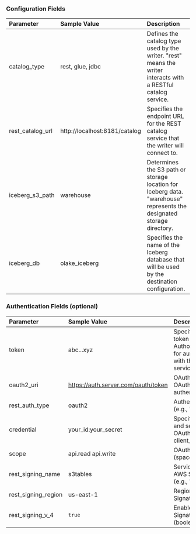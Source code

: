 ### Configuration Fields

| Parameter        | Sample Value                  | Description                                                                                                           |
| :--------------- | :---------------------------- | :-------------------------------------------------------------------------------------------------------------------- |
| catalog_type     | rest, glue, jdbc              | Defines the catalog type used by the writer. "rest" means the writer interacts with a RESTful catalog service.        |
| rest_catalog_url | http://localhost:8181/catalog | Specifies the endpoint URL for the REST catalog service that the writer will connect to.                              |
| iceberg_s3_path  | warehouse                     | Determines the S3 path or storage location for Iceberg data. "warehouse" represents the designated storage directory. |
| iceberg_db       | olake_iceberg                 | Specifies the name of the Iceberg database that will be used by the destination configuration.                        |

### Authentication Fields (optional)

| Parameter           | Sample Value                        | Description                                                                                                   |
| :------------------ | :---------------------------------- | :------------------------------------------------------------------------------------------------------------ |
| token               | abc...xyz                           | Specifies the Bearer token sent in the Authorization header for authenticating with the REST catalog service. |
| oauth2_uri          | https://auth.server.com/oauth/token | OAuth2 server URI for OAuth2 authentication.                                                                  |
| rest_auth_type      | oauth2                              | Authentication type (e.g., "oauth2").                                                                         |
| credential          | your_id:your_secret                 | Specifies the client ID and secret for OAuth2, formatted as client_id:client_secret.                          |
| scope               | api.read api.write                  | OAuth2 scopes (space-separated).                                                                              |
| rest_signing_name   | s3tables                            | Service name for AWS Signature V4 (e.g., "s3tables").                                                         |
| rest_signing_region | us-east-1                           | Region for AWS Signature V4 signing.                                                                          |
| rest_signing_v_4    | `true`                              | Enable AWS Signature V4 signing (boolean).                                                                    |
